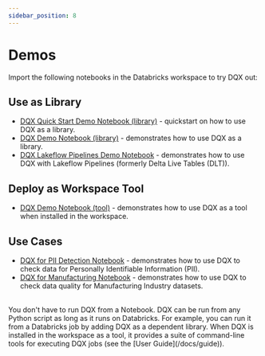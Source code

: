 ```yaml
---
sidebar_position: 8
---
```



#  Demos

Import the following notebooks in the Databricks workspace to try DQX out:
## Use as Library
* [DQX Quick Start Demo Notebook (library)](https://github.com/databrickslabs/dqx/blob/v0.6.0/demos/dqx_quick_start_demo_library.py) - quickstart on how to use DQX as a library.
* [DQX Demo Notebook (library)](https://github.com/databrickslabs/dqx/blob/v0.6.0/demos/dqx_demo_library.py) - demonstrates how to use DQX as a library.
* [DQX Lakeflow Pipelines Demo Notebook](https://github.com/databrickslabs/dqx/blob/v0.6.0/demos/dqx_dlt_demo.py) - demonstrates how to use DQX with Lakeflow Pipelines (formerly Delta Live Tables (DLT)).

## Deploy as Workspace Tool
* [DQX Demo Notebook (tool)](https://github.com/databrickslabs/dqx/blob/v0.6.0/demos/dqx_demo_tool.py) - demonstrates how to use DQX as a tool when installed in the workspace.

## Use Cases
* [DQX for PII Detection Notebook](https://github.com/databrickslabs/dqx/blob/v0.6.0/demos/dqx_demo_pii_detection.py) - demonstrates how to use DQX to check data for Personally Identifiable Information (PII).
* [DQX for Manufacturing Notebook](https://github.com/databrickslabs/dqx/blob/v0.6.0/demos/dqx_manufacturing_demo.py) - demonstrates how to use DQX to check data quality for Manufacturing Industry datasets.

<br />
<Admonition type="tip" title="Execution Environment">
You don't have to run DQX from a Notebook. DQX can be run from any Python script as long as it runs on Databricks.
For example, you can run it from a Databricks job by adding DQX as a dependent library.
When DQX is installed in the workspace as a tool, it provides a suite of command-line tools for executing DQX jobs (see the [User Guide](/docs/guide)).
</Admonition>
